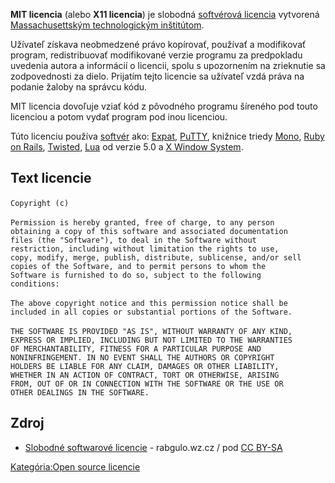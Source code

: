 '''MIT licencia''' (alebo '''X11 licencia''') je slobodná [[softvérová licencia]] vytvorená [[Massachusetts Institute of Technology|Massachusettským technologickým inštitútom]].

Užívateľ získava neobmedzené právo kopírovať, používať a modifikovať program, redistribuovať modifikované verzie programu za predpokladu uvedenia autora a informácií o licencii, spolu s upozornením na zrieknutie sa zodpovednosti za dielo. Prijatím tejto licencie sa užívateľ vzdá práva na podanie žaloby na správcu kódu.

MIT licencia dovoľuje vziať kód z pôvodného programu šíreného pod touto licenciou a potom vydať program pod inou licenciou.

Túto licenciu používa [[softvér]] ako: [[Expat]], [[PuTTY]], knižnice triedy [[Mono]], [[Ruby on Rails]], [[Twisted]], [[Lua]] od verzie 5.0 a [[X Window System]].

== Text licencie ==

 Copyright (c) <year> <copyright holders>
 
 Permission is hereby granted, free of charge, to any person
 obtaining a copy of this software and associated documentation
 files (the "Software"), to deal in the Software without
 restriction, including without limitation the rights to use,
 copy, modify, merge, publish, distribute, sublicense, and/or sell
 copies of the Software, and to permit persons to whom the
 Software is furnished to do so, subject to the following
 conditions:
 
 The above copyright notice and this permission notice shall be
 included in all copies or substantial portions of the Software.
 
 THE SOFTWARE IS PROVIDED "AS IS", WITHOUT WARRANTY OF ANY KIND,
 EXPRESS OR IMPLIED, INCLUDING BUT NOT LIMITED TO THE WARRANTIES
 OF MERCHANTABILITY, FITNESS FOR A PARTICULAR PURPOSE AND
 NONINFRINGEMENT. IN NO EVENT SHALL THE AUTHORS OR COPYRIGHT
 HOLDERS BE LIABLE FOR ANY CLAIM, DAMAGES OR OTHER LIABILITY,
 WHETHER IN AN ACTION OF CONTRACT, TORT OR OTHERWISE, ARISING
 FROM, OUT OF OR IN CONNECTION WITH THE SOFTWARE OR THE USE OR
 OTHER DEALINGS IN THE SOFTWARE.

== Zdroj ==
* [http://rabgulo.wz.cz/blogo/artikoloj/slobodne-softverove-licencie.html Slobodné softwarové licencie] - rabgulo.wz.cz / pod [[Creative Commons|CC BY-SA]]

[[Kategória:Open source licencie]]